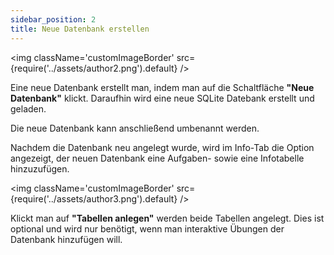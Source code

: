 ```yaml
---
sidebar_position: 2
title: Neue Datenbank erstellen
---
```



<img className='customImageBorder'
  src={require('../assets/author2.png').default} 
/>

Eine neue Datenbank erstellt man, indem man auf die Schaltfläche **"Neue Datenbank"** klickt. Daraufhin wird eine neue SQLite Datebank erstellt und geladen.

Die neue Datenbank kann anschließend umbenannt werden.

Nachdem die Datenbank neu angelegt wurde, wird im Info-Tab die Option angezeigt, der neuen Datenbank eine Aufgaben- sowie eine Infotabelle hinzuzufügen. 

<img className='customImageBorder'
  src={require('../assets/author3.png').default} 
/>

Klickt man auf **"Tabellen anlegen"** werden beide Tabellen angelegt. Dies ist optional und wird nur benötigt, wenn man interaktive Übungen der Datenbank hinzufügen will.
